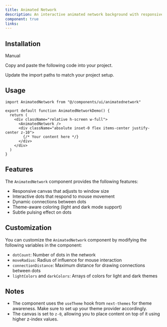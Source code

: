 ```yaml
---
title: Animated Network
description: An interactive animated network background with responsive dots and connections
component: true
links:
---
```


<ComponentPreview
  name="animatednetwork-demo"
  className="[&_.preview>[data-orientation=vertical]]:sm:max-w-[70%]"
  description="Animated Network Demo"
/>

## Installation

<Tabs defaultValue="manual">

<TabsList>
  <TabsTrigger value="manual">Manual</TabsTrigger>
</TabsList>

<TabsContent value="manual">

<Steps>

<Step>Copy and paste the following code into your project.</Step>

<ComponentSource name="animatednetwork" />

<Step>Update the import paths to match your project setup.</Step>

</Steps>

</TabsContent>

</Tabs>

## Usage

```tsx
import AnimatedNetwork from "@/components/ui/animatednetwork"
```

```tsx
export default function AnimatedNetworkDemo() {
  return (
    <div className="relative h-screen w-full">
      <AnimatedNetwork />
      <div className="absolute inset-0 flex items-center justify-center z-10">
        {/* Your content here */}
      </div>
    </div>
  )
}
```

## Features

The `AnimatedNetwork` component provides the following features:

- Responsive canvas that adjusts to window size
- Interactive dots that respond to mouse movement
- Dynamic connections between dots
- Theme-aware coloring (light and dark mode support)
- Subtle pulsing effect on dots

## Customization

You can customize the `AnimatedNetwork` component by modifying the following variables in the component:

- `dotCount`: Number of dots in the network
- `moveRadius`: Radius of influence for mouse interaction
- `connectionDistance`: Maximum distance for drawing connections between dots
- `lightColors` and `darkColors`: Arrays of colors for light and dark themes

## Notes

- The component uses the `useTheme` hook from `next-themes` for theme awareness. Make sure to set up your theme provider accordingly.
- The canvas is set to `z-0`, allowing you to place content on top of it using higher z-index values.